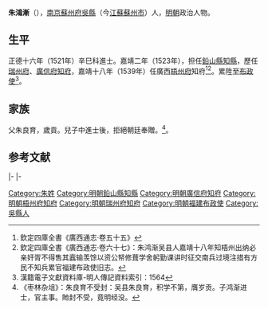 {{明清人物信息框
| 姓名 = 朱鴻漸
| 原名 =
| 圖片名稱= 
| 圖片大小 =
| 圖片說明 = 
| 最高職務 = 福建布政使
| 國家 = 大明 
| 爵位 =
| 籍貫 = [[南京|南京]][[蘇州府|蘇州府]][[吳縣|吳縣]]
| 族裔 = 
| 旗籍 = 
| 字號 = 
| 諡號 =
| 出生日期 = 生年不詳
| 出生地點 =
| 逝世日期 = 卒年不詳
| 逝世地點 =
| 墓葬 =
| 配偶 = 
| 親屬 = 
| 出身 =
* 正德十六年辛巳科進士
| 經歷 =
| 著作 =  
}}
'''朱鴻漸'''（{{bd|？||？|catIdx=}}），[[南京|南京]][[蘇州府|蘇州府]][[吳縣|吳縣]]（今[[江蘇|江蘇]][[蘇州市|蘇州市]]）人，[[明朝|明朝]]政治人物。

== 生平 ==
正德十六年（1521年）辛巳科進士。嘉靖二年（1523年），担任[[鉛山縣|鉛山縣]][[知縣|知縣]]，歷任[[瑞州府|瑞州府]]、[[廣信府|廣信府]][[知府|知府]]，嘉靖十八年（1539年）任廣西[[梧州府|梧州府]]知府<ref>欽定四庫全書《廣西通志·卷五十五》</ref><ref>欽定四庫全書《廣西通志·卷六十七》：朱鸿渐吴县人嘉靖十八年知梧州出纳必亲奸胥不得售其蠧输羡馀以资公帑修葺学舍躬勤课讲时征交南兵过境注措有方民不知兵累官福建布政使旧志。</ref>。累陞至[[布政使|布政使]]<ref>漢籍電子文獻資料庫-明人傳記資料索引：1564</ref>。

==家族==
父朱良育，歲貢。兒子中進士後，拒絕朝廷奉贈。<ref>《枣林杂俎》：朱良育不受封：吴县朱良育，积学不第，膺岁贡。子鸿渐进士，官主事。貤封不受，竟明经没。</ref>。

==参考文献==
{{reflist}}

{{start box}}
{{s-off}}
{{s-before|[[尹嗣忠|尹嗣忠]]}}
{{s-title|明朝廣信府知府|嘉靖年間}}
{{s-after|[[趙鏜_(正德進士)|趙鏜]]}}
|-
{{s-before|[[張淮_(太倉)|張淮]]}}
{{s-title|明朝瑞州府知府|1536年－1539年}}
{{s-after|[[孫鑾|孫鑾]]}}
|-
{{succession box|[[翁萬達|翁萬達]]|[[陳大咸|陳大咸]]|明朝梧州府知府|<small>嘉靖十八年（1539年）上任</small>}}
{{end box}}

{{正德十六年辛巳科殿試金榜}}
{{DEFAULTSORT:Zhu朱}}
[[Category:朱姓|Category:朱姓]]
[[Category:明朝鉛山縣知縣|Category:明朝鉛山縣知縣]]
[[Category:明朝廣信府知府|Category:明朝廣信府知府]]
[[Category:明朝梧州府知府|Category:明朝梧州府知府]]
[[Category:明朝瑞州府知府|Category:明朝瑞州府知府]]
[[Category:明朝福建布政使|Category:明朝福建布政使]]
[[Category:吳縣人|Category:吳縣人]]